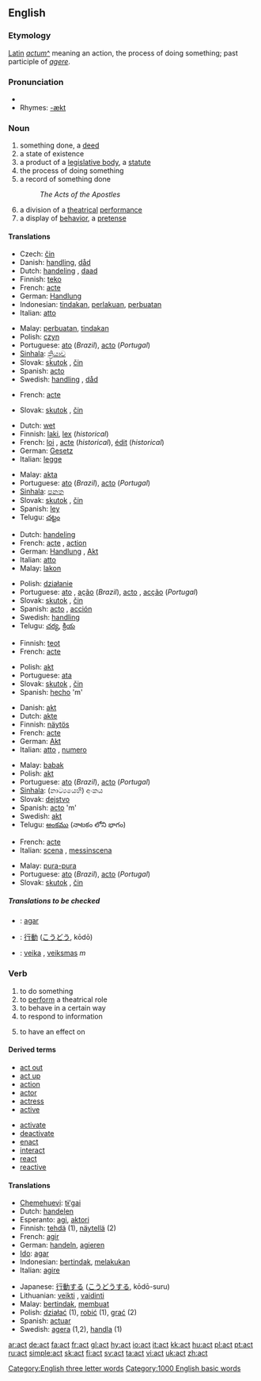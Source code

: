 {{see|ACT}}
{{wikipedia}}
==English==

===Etymology===
[[Latin]] ''[[actum]]''[[:la:actum|^]] meaning an action, the process of doing something; past participle of ''[[agere]]''.

===Pronunciation===
*{{audio|en-us-act.ogg|Audio (US)}}
*Rhymes: [[Rhymes:English:-ækt|-ækt]]

===Noun===
{{en-noun}}

# something done, a [[deed]]
# a state of existence
# a product of a [[legislative body]], a [[statute]]
# the process of doing something
# a record of something done
#: ''The Acts of the Apostles''
# a division of a [[theatrical]] [[performance]]
# a display of [[behavior]], a [[pretense]]

====Translations====
{{trans-top|deed}}
*Czech: [[čin]] {{m}}
*Danish: [[handling]], [[dåd]]
*Dutch: [[handeling]] {{f}}, [[daad]]
*Finnish: [[teko]]
*French: [[acte]] {{m}}
*German: [[Handlung]] {{f}}
*Indonesian: [[tindak|tindakan]], [[laku|perlakuan]], [[buat|perbuatan]]
*Italian: [[atto]] {{m}}
{{trans-mid}}
*Malay: [[buat|perbuatan]], [[tindak|tindakan]]
*Polish: [[czyn]]
*Portuguese: [[ato]] {{m}} (''Brazil''), [[acto]] {{m}} (''Portugal'')
*[[Sinhala]]: [[ක්‍රියාව]] {{n}}
*Slovak: [[skutok]] {{m}}, [[čin]] {{m}}
*Spanish: [[acto]] {{m}}
*Swedish: [[handling]] {{c}}, [[dåd]] {{n}}
{{trans-bottom}}

{{trans-top|existence}}
*French: [[acte]] {{m}}
{{trans-mid}}
*Slovak: [[skutok]] {{m}}, [[čin]] {{m}}
{{trans-bottom}}

{{trans-top|statute}}
*Dutch: [[wet]]
*Finnish: [[laki]], [[lex]] (''historical'')
*French: [[loi]] {{f}}, [[acte]] {{m}}(''historical''), [[édit]] {{m}} (''historical'')
*German: [[Gesetz]] {{n}}
*Italian: [[legge]] {{f}}
{{trans-mid}}
*Malay: [[akta]]
*Portuguese: [[ato]] {{m}} (''Brazil''), [[acto]] {{m}} (''Portugal'')
*[[Sinhala]]: [[පනත]] {{n}}
*Slovak: [[skutok]] {{m}}, [[čin]] {{m}}
*Spanish: [[ley]] {{f}}
*Telugu: [[చట్టం]]
{{trans-bottom}}

{{trans-top|process of doing}}
*Dutch: [[handeling]] {{f}}
*French: [[acte]] {{m}}, [[action]] {{f}}
*German: [[Handlung]] {{f}}, [[Akt#German|Akt]] {{m}}
*Italian: [[atto]] {{m}}
*Malay: [[lakon]]
{{trans-mid}}
*Polish: [[działanie]]
*Portuguese: [[ato]] {{m}}, [[ação]] {{f}} (''Brazil''), [[acto]] {{m}}, [[acção]] {{f}}(''Portugal'')
*Slovak: [[skutok]] {{m}}, [[čin]] {{m}}
*Spanish: [[acto]] {{m}}, [[acción]] {{f}}
*Swedish: [[handling]] {{c}}
*Telugu: [[చర్య]], [[క్రియ]]
{{trans-bottom}}

{{trans-top|record of something done}}
*Finnish: [[teot]]
*French: [[acte]] {{m}}
{{trans-mid}}
*Polish: [[akt]]
*Portuguese: [[ata]] {{f}}
*Slovak: [[skutok]] {{m}}, [[čin]] {{m}}
*Spanish: [[hecho]] 'm'
{{trans-bottom}}

{{trans-top|division of theatrical performance}}
*Danish: [[akt]]
*Dutch: [[akte]]
*Finnish: [[näytös]]
*French: [[acte]] {{m}}
*German: [[Akt#German|Akt]]
*Italian: [[atto]] {{m}}, [[numero]] {{m}}
{{trans-mid}}
*Malay: [[babak]]
*Polish: [[akt]]
*Portuguese: [[ato]] {{m}} (''Brazil''), [[acto]] {{m}} (''Portugal'')
*[[Sinhala]]: (නාට්‍යයෙහි) අංකය {{n}}
*Slovak: [[dejstvo]] {{n}}
*Spanish: [[acto]] 'm'
*Swedish: [[akt#Swedish|akt]]
*Telugu: [[అంకము]] (నాటకం లోని భాగం)
{{trans-bottom}}

{{trans-top|display of behaviour}}
*French: [[acte]] {{m}}
*Italian: [[scena]] {{f}}, [[messinscena]] {{f}}
{{trans-mid}}
*Malay: [[pura|pura-pura]]
*Portuguese: [[ato]] {{m}} (''Brazil''), [[acto]] {{m}} (''Portugal'')
*Slovak: [[skutok]] {{m}}, [[čin]] {{m}}
{{trans-bottom}}

=====Translations to be checked=====
{{checktrans}}

*{{ttbc|Ido}}: [[agar]]
*{{ttbc|Japanese}}: [[行動]] ([[こうどう]], kōdō)
*{{ttbc|Lithuanian}}: [[veika]] {{f}}, [[veiksmas]] ''m''

===Verb===
{{en-verb}}

# to do something
# to [[perform]] a theatrical role
# to behave in a certain way
# to respond to information
# {{chemistry}} to have an effect on

====Derived terms====
{{top2}}
*[[act out]]
*[[act up]]
*[[action]]
*[[actor]]
*[[actress]]
*[[active]]
{{mid2}}
*[[activate]]
*[[deactivate]]
*[[enact]]
*[[interact]]
*[[react]]
*[[reactive]]
{{bottom}}

====Translations====
{{top}}
*[[Chemehuevi]]: [[tɨ'gai]]
*Dutch: [[handelen]]
*Esperanto: [[agi]], [[aktori]]
*Finnish: [[tehdä]] (1), [[näytellä]] (2)
*French: [[agir]]
*German: [[handeln]], [[agieren]]
*[[Ido]]: [[agar]]
*Indonesian: [[tindak|bertindak]], [[laku|melakukan]]
*Italian: [[agire]]
{{mid}}
*Japanese: [[行動]]する ([[こうどう]]する, kōdō-suru)
*Lithuanian: [[veikti]] {{f}}, [[vaidinti]]
*Malay: [[tindak|bertindak]], [[buat|membuat]]
*Polish: [[działać]] (1), [[robić]] (1), [[grać]] (2)
*Spanish: [[actuar]]
*Swedish: [[agera]] (1,2), [[handla]] (1)
{{bottom}}

[[Category:English three letter words]]
[[Category:1000 English basic words]]

[[ar:act]]
[[de:act]]
[[fa:act]]
[[fr:act]]
[[gl:act]]
[[hy:act]]
[[io:act]]
[[it:act]]
[[kk:act]]
[[hu:act]]
[[pl:act]]
[[pt:act]]
[[ru:act]]
[[simple:act]]
[[sk:act]]
[[fi:act]]
[[sv:act]]
[[ta:act]]
[[vi:act]]
[[uk:act]]
[[zh:act]]